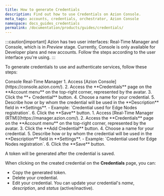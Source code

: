 ```yaml
---
title: How to generate Credentials
description: Find out how to use Credentials on Azion Console.
meta_tags: accounts, credentials, orchestrator, Azion Console
namespace: docs_guides_credentials
permalink: /documentation/products/guides/credentials/
---
```



:::caution[important]
Azion has two user interfaces: Real-Time Manager and Console, which is in *Preview* stage. Currently, Console is only available for Developer plans and new accounts. Follow the steps according to the user interface you're using.
:::

To generate credentials to use and authenticate services, follow these steps:

<Tabs client:visible>
    <Fragment slot="tab.console">Console</Fragment>
    <Fragment slot="tab.rtm">Real-Time Manager</Fragment>

<Fragment slot="panel.console">
1. Access [Azion Console](https://console.azion.com/).
2. Access the **Credentials** page on the **Account menu** on the top-right corner, represented by the avatar.
3. Click the **+ Credential** button.
4. Choose a name for your credential.
5. Describe how or by whom the credential will be used in the **Description** field in **Settings**.
    - Example: `Credential used for Edge Nodes registration`.
6. Click the **Save** button.
</Fragment>

<Fragment slot="panel.rtm">
1. Access [Real-Time Manager (RTM)](https://manager.azion.com/).
2. Access the **Credentials** page on the **Account menu** on the top-right corner, represented by the avatar.
3. Click the **Add Credential** button.
4. Choose a name for your credential.
5. Describe how or by whom the credential will be used in the **Description** field in **Settings**.
    - Example: `Credential used for Edge Nodes registration`.
6. Click the **Save** button.
</Fragment>

</Tabs>

A token will be generated after the credential is saved.

When clicking on the created credential on the **Credentials** page, you can:

- Copy the generated token.
- Delete your credential.
- Edit your credential. You can update your credential's *name*, *description*, and *status* (active/inactive).